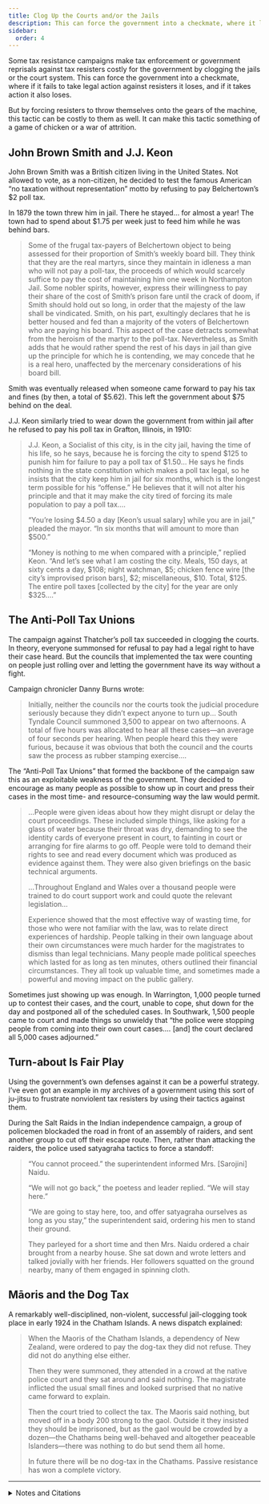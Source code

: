 ```yaml
---
title: Clog Up the Courts and/or the Jails
description: This can force the government into a checkmate, where it loses either if it fails to take action against resisters or if it takes action.
sidebar:
  order: 4
---
```


Some tax resistance campaigns make tax enforcement or government reprisals against tax resisters costly for the government by clogging the jails or the court system.
This can force the government into a checkmate, where if it fails to take legal action against resisters it loses, and if it takes action it also loses.

But by forcing resisters to throw themselves onto the gears of the machine, this tactic can be costly to them as well.
It can make this tactic something of a game of chicken or a war of attrition.

## <Badge text="Example" size="medium" /> John Brown Smith and J.J. Keon

John Brown Smith was a British citizen living in the United States.
Not allowed to vote, as a non-citizen, he decided to test the famous American “no taxation without representation” motto by refusing to pay Belchertown’s $2 poll tax.

In 1879 the town threw him in jail.
There he stayed… for almost a year!
The town had to spend about $1.75 per week just to feed him while he was behind bars.

> Some of the frugal tax-payers of Belchertown object to being assessed for their proportion of Smith’s weekly board bill.
> They think that they are the real martyrs, since they maintain in idleness a man who will not pay a poll-tax, the proceeds of which would scarcely suffice to pay the cost of maintaining him one week in Northampton Jail.
> Some nobler spirits, however, express their willingness to pay their share of the cost of Smith’s prison fare until the crack of doom, if Smith should hold out so long, in order that the majesty of the law shall be vindicated.
> Smith, on his part, exultingly declares that he is better housed and fed than a majority of the voters of Belchertown who are paying his board.
> This aspect of the case detracts somewhat from the heroism of the martyr to the poll-tax.
> Nevertheless, as Smith adds that he would rather spend the rest of his days in jail than give up the principle for which he is contending, we may concede that he is a real hero, unaffected by the mercenary considerations of his board bill.

Smith was eventually released when someone came forward to pay his tax and fines (by then, a total of $5.62).
This left the government about $75 behind on the deal.

J.J. Keon similarly tried to wear down the government from within jail after he refused to pay his poll tax in Grafton, Illinois, in 1910:

> J.J. Keon, a Socialist of this city, is in the city jail, having the time of his life, so he says, because he is forcing the city to spend $125 to punish him for failure to pay a poll tax of $1.50…
> He says he finds nothing in the state constitution which makes a poll tax legal, so he insists that the city keep him in jail for six months, which is the longest term possible for his “offense.”
> He believes that it will not alter his principle and that it may make the city tired of forcing its male population to pay a poll tax.…
>
> “You’re losing $4.50 a day [Keon’s usual salary] while you are in jail,” pleaded the mayor.
> “In six months that will amount to more than $500.”
>
> “Money is nothing to me when compared with a principle,” replied Keon.
> “And let’s see what I am costing the city.
> Meals, 150 days, at sixty cents a day, $108; night watchman, $5; chicken fence wire [the city’s improvised prison bars], $2; miscellaneous, $10.
> Total, $125.
> The entire poll taxes [collected by the city] for the year are only $325.…”

## <Badge text="Example" size="medium" /> The Anti-Poll Tax Unions

The campaign against Thatcher’s poll tax succeeded in clogging the courts.
In theory, everyone summonsed for refusal to pay had a legal right to have their case heard.
But the councils that implemented the tax were counting on people just rolling over and letting the government have its way without a fight.

Campaign chronicler Danny Burns wrote:

> Initially, neither the councils nor the courts took the judicial procedure seriously because they didn’t expect anyone to turn up…
> South Tyndale Council summoned 3,500 to appear on two afternoons.
> A total of five hours was allocated to hear all these cases—an average of four seconds per hearing.
> When people heard this they were furious, because it was obvious that both the council and the courts saw the process as rubber stamping exercise.…

The “Anti-Poll Tax Unions” that formed the backbone of the campaign saw this as an exploitable weakness of the government.
They decided to encourage as many people as possible to show up in court and press their cases in the most time- and resource-consuming way the law would permit.

> …People were given ideas about how they might disrupt or delay the court proceedings.
> These included simple things, like asking for a glass of water because their throat was dry, demanding to see the identity cards of everyone present in court, to fainting in court or arranging for fire alarms to go off.
> People were told to demand their rights to see and read every document which was produced as evidence against them.
> They were also given briefings on the basic technical arguments.
>
> …Throughout England and Wales over a thousand people were trained to do court support work and could quote the relevant legislation…
>
> Experience showed that the most effective way of wasting time, for those who were not familiar with the law, was to relate direct experiences of hardship.
> People talking in their own language about their own circumstances were much harder for the magistrates to dismiss than legal technicians.
> Many people made political speeches which lasted for as long as ten minutes, others outlined their financial circumstances.
> They all took up valuable time, and sometimes made a powerful and moving impact on the public gallery.

Sometimes just showing up was enough.
In Warrington, 1,000 people turned up to contest their cases, and the court, unable to cope, shut down for the day and postponed all of the scheduled cases.
In Southwark, 1,500 people came to court and made things so unwieldy that “the police were stopping people from coming into their own court cases.… [and] the court declared all 5,000 cases adjourned.”

## <Badge text="Example" size="medium" /> Turn-about Is Fair Play

Using the government’s own defenses against it can be a powerful strategy.
I’ve even got an example in my archives of a government using this sort of ju-jitsu to frustrate nonviolent tax resisters by using their tactics against them.

During the Salt Raids in the Indian independence campaign, a group of policemen blockaded the road in front of an assembly of raiders, and sent another group to cut off their escape route.
Then, rather than attacking the raiders, the police used satyagraha tactics to force a standoff:

> “You cannot proceed.” the superintendent informed Mrs. [Sarojini] Naidu.
>
> “We will not go back,” the poetess and leader replied.
> “We will stay here.”
>
> “We are going to stay here, too, and offer satyagraha ourselves as long as you stay,” the superintendent said, ordering his men to stand their ground.
>
> They parleyed for a short time and then Mrs. Naidu ordered a chair brought from a nearby house.
> She sat down and wrote letters and talked jovially with her friends.
> Her followers squatted on the ground nearby, many of them engaged in spinning cloth.

## <Badge text="Example" size="medium" /> Māoris and the Dog Tax

A remarkably well-disciplined, non-violent, successful jail-clogging took place in early 1924 in the Chatham Islands.
A news dispatch explained:

> When the Maoris of the Chatham Islands, a dependency of New Zealand, were ordered to pay the dog-tax they did not refuse.
> They did not do anything else either.
>
> Then they were summoned, they attended in a crowd at the native police court and they sat around and said nothing.
> The magistrate inflicted the usual small fines and looked surprised that no native came forward to explain.
>
> Then the court tried to collect the tax.
> The Maoris said nothing, but moved off in a body 200 strong to the gaol.
> Outside it they insisted they should be imprisoned, but as the gaol would be crowded by a dozen—the Chathams being well-behaved and altogether peaceable Islanders—there was nothing to do but send them all home.
>
> In future there will be no dog-tax in the Chathams.
> Passive resistance has won a complete victory.

<Aside type="wikipedia" title="Wikipedia">
  <WikipediaBadge title="John Brown Smith" />
  <WikipediaBadge title="Anti-Poll Tax Unions" />
  <WikipediaBadge title="Sarojini Naidu" />
  <WikipediaBadge title="Salt March" />
  <WikipediaBadge title="Satyagraha" />
</Aside>

---

<details>
<summary>Notes and Citations</summary>

* “John Smith, Martyr” <i>The New York Times</i> 9 December 1879
* [“Socialist Refuses to Pay Poll Tax”](https://www.fultonhistory.com/Newspaper%2014/New%20York%20NY%20Evening%20Call/New%20York%20NY%20Evening%20Call%201910/New%20York%20NY%20Evening%20Call%201910%20-%200302.pdf) <i>The New York Call</i> 25 April 1910, p. 5
* Burns, Danny [<i>Poll Tax Rebellion</i>](https://libcom.org/article/poll-tax-rebellion-danny-burns) (1992) p. 134–35, 138–40
* <i>Counter Information</i> No. 30, February 1991 (quoted in Burns, Danny op. cit., p. 135)
* Low, Francis “Salt Works Raid Cleverly Halted” <i>Altoona Mirror</i> 15 May 1930, p. 1
* “Maoris Refuse To Pay Tax On Dogs” <i>Vancouver Daily World</i> 16 January 1924

</details>

